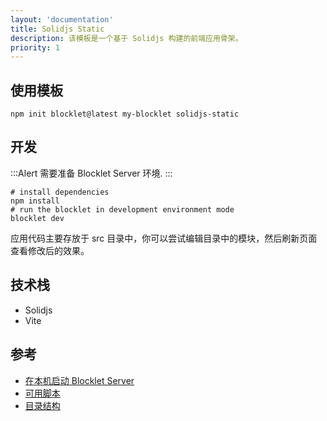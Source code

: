 ```yaml
---
layout: 'documentation'
title: Solidjs Static
description: 该模板是一个基于 Solidjs 构建的前端应用骨架。
priority: 1
---
```


<TemplateInfo templateName="solidjs-static" />

## 使用模板

```shell
npm init blocklet@latest my-blocklet solidjs-static
```

## 开发

:::Alert
需要准备 Blocklet Server 环境.
:::

```shell
# install dependencies
npm install
# run the blocklet in development environment mode
blocklet dev
```

应用代码主要存放于 src 目录中，你可以尝试编辑目录中的模块，然后刷新页面查看修改后的效果。

## 技术栈

- Solidjs
- Vite

## 参考

- [在本机启动 Blocklet Server](https://developer.blocklet.io/docs/en/prerequisites/server)
- [可用脚本](/available-scripts)
- [目录结构](/folder-structure)
